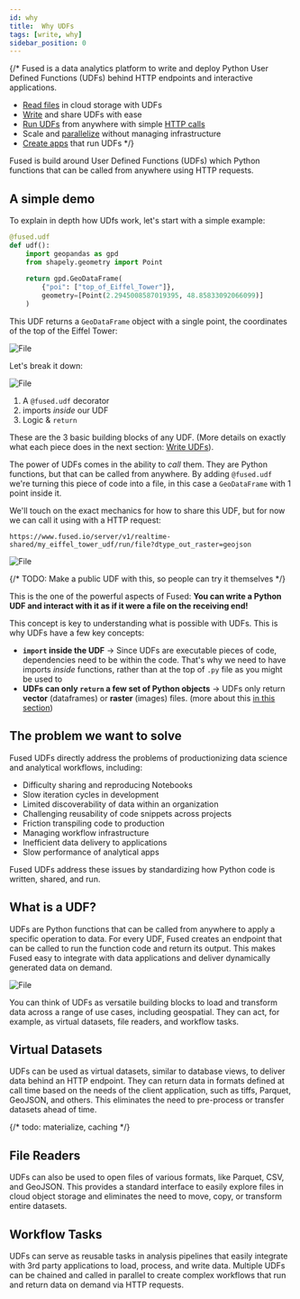 ```yaml
---
id: why
title:  Why UDFs
tags: [write, why]
sidebar_position: 0
---
```


{/* Fused is a data analytics platform to write and deploy Python User Defined Functions (UDFs) behind HTTP endpoints and interactive applications.

- [Read files](/workbench/file-explorer/) in cloud storage with UDFs
- [Write](/core-concepts/write/) and share UDFs with ease
- [Run UDFs](/core-concepts/run/) from anywhere with simple [HTTP calls](/core-concepts/run/#http-requests)
- Scale and [parallelize](/core-concepts/async) without managing infrastructure
- [Create apps](/workbench/app-builder/) that run UDFs */}

Fused is build around User Defined Functions (UDFs) which Python functions that can be called from anywhere using HTTP requests.

## A simple demo

To explain in depth how UDfs work, let's start with a simple example:

```python showLineNumber
@fused.udf
def udf():
    import geopandas as gpd
    from shapely.geometry import Point
    
    return gpd.GeoDataFrame(
        {"poi": ["top_of_Eiffel_Tower"]}, 
        geometry=[Point(2.2945008587019395, 48.85833092066099)]
    )
```

This UDF returns a `GeoDataFrame` object with a single point, the coordinates of the top of the Eiffel Tower:


<div style={{textAlign: 'center'}}>
<img src={ImgEiffelTower} alt="File" style={{width: 300}} />
</div>

Let's break it down:


<div style={{textAlign: 'center'}}>
<img src={ImgFusedUdf} alt="File" style={{width: 700}} />
</div>

1. A `@fused.udf` decorator
2. imports _inside_ our UDF
3. Logic & `return`

These are the 3 basic building blocks of any UDF. 
(More details on exactly what each piece does in the next section: [Write UDFs](/core-concepts/write/)).

The power of UDFs comes in the ability to _call_ them. They are Python functions, but that can be called from anywhere.
By adding `@fused.udf` we're turning this piece of code into a file, in this case a `GeoDataFrame` with 1 point inside it.

We'll touch on the exact mechanics for how to share this UDF, but for now we can call it using with a HTTP request:

```
https://www.fused.io/server/v1/realtime-shared/my_eiffel_tower_udf/run/file?dtype_out_raster=geojson
```


<div style={{textAlign: 'center'}}>
<img src={ImgHTTPUdf} alt="File" style={{width: 700}} />
</div>

{/* TODO: Make a public UDF with this, so people can try it themselves */}

This is the one of the powerful aspects of Fused: **You can write a Python UDF and interact with it as if it were a file on the receiving end!**

This concept is key to understanding what is possible with UDFs. This is why UDFs have a few key concepts:
- **`import` inside the UDF** -> Since UDFs are executable pieces of code, dependencies need to be within the code. That's why we need to have imports _inside_ functions, rather than at the top of `.py` file as you might be used to
- **UDFs can only `return` a few set of Python objects** -> UDFs only return **vector** (dataframes) or **raster** (images) files. (more about this [in this section](/core-concepts/write/#return-object))


## The problem we want to solve

Fused UDFs directly address the problems of productionizing data science and analytical workflows, including:

- Difficulty sharing and reproducing Notebooks
- Slow iteration cycles in development
- Limited discoverability of data within an organization
- Challenging reusability of code snippets across projects
- Friction transpiling code to production
- Managing workflow infrastructure
- Inefficient data delivery to applications
- Slow performance of analytical apps

Fused UDFs address these issues by standardizing how Python code is written, shared, and run.

## What is a UDF?

UDFs are Python functions that can be called from anywhere to apply a specific operation to data. For every UDF, Fused creates an endpoint that can be called to run the function code and return its output. This makes Fused easy to integrate with data applications and deliver dynamically generated data on demand.


<div style={{textAlign: 'center'}}>
<img src={ImageDiagram} alt="File" style={{}} />
</div>

You can think of UDFs as versatile building blocks to load and transform data across a range of use cases, including geospatial. They can act, for example, as virtual datasets, file readers, and workflow tasks.

## Virtual Datasets

UDFs can be used as virtual datasets, similar to database views, to deliver data behind an HTTP endpoint. They can return data in formats defined at call time based on the needs of the client application, such as tiffs, Parquet, GeoJSON, and others. This eliminates the need to pre-process or transfer datasets ahead of time.

{/* todo: materialize, caching */}

## File Readers

UDFs can also be used to open files of various formats, like Parquet, CSV, and GeoJSON. This provides a standard interface to easily explore files in cloud object storage and eliminates the need to move, copy, or transform entire datasets.

## Workflow Tasks

UDFs can serve as reusable tasks in analysis pipelines that easily integrate with 3rd party applications to load, process, and write data. Multiple UDFs can be chained and called in parallel to create complex workflows that run and return data on demand via HTTP requests.
